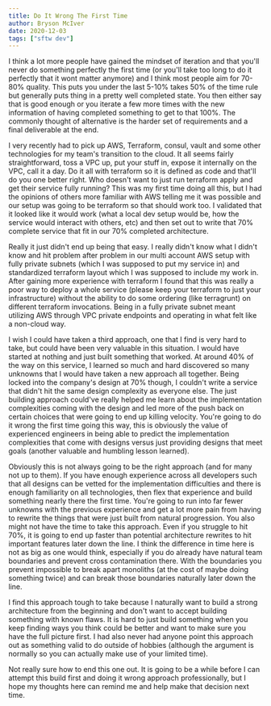```yaml
---
title: Do It Wrong The First Time
author: Bryson McIver
date: 2020-12-03
tags: ["sftw dev"]
---
```


I think a lot more people have gained the mindset of iteration and that you'll never do something perfectly the first time (or you'll take too long to do it perfectly that it wont matter anymore) and I think most people aim for 70-80% quality. This puts you under the last 5-10% takes 50% of the time rule but generally puts thing in a pretty well completed state. You then either say that is good enough or you iterate a few more times with the new information of having completed something to get to that 100%. The  commonly thought of alternative is the harder set of requirements and a final deliverable at the end.

I very recently had to pick up AWS, Terraform, consul, vault and some other technologies for my team's transition to the cloud. It all seems fairly straightforward, toss a VPC up, put your stuff in, expose it internally on the VPC, call it a day. Do it all with terraform so it is defined as code and that'll do you one better right. Who doesn't want to just run terraform apply and get their service fully running? This was my first time doing all this, but I had the opinions of others more familiar with AWS telling me it was possible and our setup was going to be terraform so that should work too. I validated that it looked like it would work (what a local dev setup would be, how the service would interact with others, etc) and then set out to write that 70% complete service that fit in our 70% completed architecture.

Really it just didn't end up being that easy. I really didn't know what I didn't know and hit problem after problem in our multi account AWS setup with fully private subnets (which I was supposed to put my service in) and standardized terraform layout which I was supposed to include my work in. After gaining more experience with terraform I found that this was really a poor way to deploy a whole service (please keep your terraform to just your infrastructure) without the ability to do some ordering (like terragrunt) on different terraform invocations. Being in a fully private subnet meant utilizing AWS through VPC private endpoints and operating in what felt like a non-cloud way.

I wish I could have taken a third approach, one that I find is very hard to take, but could have been very valuable in this situation. I would have started at nothing and just built something that worked. At around 40% of the way on this service, I learned so much and hard discovered so many unknowns that I would have taken a new approach all together. Being locked into the company's design at 70% though, I couldn't write a service that didn't hit the same design complexity as everyone else. The just building approach could've really helped me learn about the implementation complexities coming with the design and led more of the push back on certain choices that were going to end up killing velocity. You're going to do it wrong the first time going this way, this is obviously the value of experienced engineers in being able to predict the implementation complexities that come with designs versus just providing designs that meet goals (another valuable and humbling lesson learned).

Obviously this is not always going to be the right approach (and for many not up to them). If you have enough experience across all developers such that all designs can be vetted for the implementation difficulties and there is enough familiarity on all technologies, then flex that experience and build something nearly there the first time. You're going to run into far fewer unknowns with the previous experience and get a lot more pain from having to rewrite the things that were just built from natural progression. You also might not have the time to take this approach. Even if you struggle to hit 70%, it is going to end up faster than potential architecture rewrites to hit important features later down the line. I think the difference in time here is not as big as one would think, especially if you do already have natural team boundaries and prevent cross contamination there. With the boundaries you prevent impossible to break apart monoliths (at the cost of maybe doing something twice) and can break those boundaries naturally later down the line.

I find this approach tough to take because I naturally want to build a strong architecture from the beginning and don't want to accept building something with known flaws. It is hard to just build something when you keep finding ways you think could be better and want to make sure you have the full picture first. I had also never had anyone point this approach out as something valid to do outside of hobbies (although the argument is normally so you can actually make use of your limited time).

Not really sure how to end this one out. It is going to be a while before I can attempt this build first and doing it wrong approach professionally, but I hope my thoughts here can remind me and help make that decision next time.